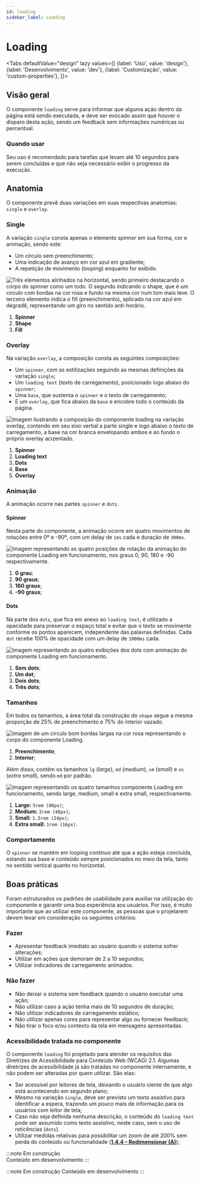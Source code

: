 ```yaml
---
id: loading
sidebar_label: Loading
---
```




# Loading

<Tabs
  defaultValue="design"
  lazy
  values={[
    {label: 'Uso', value: 'design'},
    {label: 'Desenvolvimento', value: 'dev'},
    {label: 'Customização', value: 'custom-properties'},
  ]}>

  <TabItem value="design">

## Visão geral
O componente `loading` serve para informar que alguma ação dentro da página está sendo executada, e deve ser evocado assim que houver o disparo desta ação, sendo um feedback sem informações numéricas ou percentual.

### Quando usar
Seu uso é recomendado para tarefas que levam até 10 segundos para serem concluídas e que não seja necessário exibir o progresso da execução.

## Anatomia
O componente prevê duas variações em suas respectivas anatomias: `single` e `overlay`.

### Single
A variação `single` consta apenas o elemento _spinner_ em sua forma, cor e animação, sendo este:
- Um círculo sem preenchimento;
- Uma indicação de avanço em cor azul em gradiente;
- A repetição de movimento (_looping_) enquanto for exibido.

<img
  src={loadingAnatomy}
  alt="Três elementos alinhados na horizontal, sendo primeiro destacando o corpo do spinner como um todo. O segundo indicando o shape, que é um circulo com bordas na cor rosa e fundo na mesma cor num tom mais leve. O terceiro elemento indica o fill (preenchimento), aplicado na cor azul em degradê, representando um giro no sentido anti-horário."
/>

1. **Spinner**
2. **Shape**
3. **Fill**

### Overlay
Na variação `overlay`, a composição consta as seguintes composições:
- Um `spinner`, com as estilizações seguindo as mesmas definições da variação `single`;
- Um `loading text` (texto de carregamento), posicionado logo abaixo do `spinner`;
- Uma `base`, que sustenta o `spinner` e o texto de carregamento;
- E um `overlay`, que fica abaixo da `base` e encobre todo o conteúdo da página.

<img
  src={loadingOverlayAnatomy}
  alt="Imagem ilustrando a composição do componente loading na variação overlay, contendo em seu eixo vertial a parte single e logo abaixo o texto de carregamento, a base na cor branca envelopando ambos e ao fundo o próprio overlay acizentado."
/>

1. **Spinner**
2. **Loading text**
3. **Dots**
4. **Base**
5. **Overlay**


### Animação
A animação ocorre nas partes `spinner` e `dots`. 

#### Spinner 
Nesta parte do componente, a animação ocorre em quatro movimentos de rotações entre 0º e -90º, com um delay de `1ms` cada e duração de `300ms`.

<img
  src={loadingSpinnerAnimation}
  alt="Imagem representando as quatro posições de rotação da animação do componente Loading em funcionamento, nos graus 0, 90, 180 e -90 respectivamente."
/>

1. **0 grau**;
2. **90 graus**;
3. **180 graus**;
4. **-90 graus**;

#### Dots
Na parte dos `dots`, que fica em anexo ao `loading text`, é utilizado a opacidade para preservar o espaço total e evitar que o texto se movimente conforme os pontos aparecem, independente das palavras definidas. Cada `dot` recebe 100% de opacidade com um delay de `1000ms` cada. 

<img
  src={loadingDotsAnimation}
  alt="Imagem representando as quatro exibições dos dots com animação do componente Loading em funcionamento."
/>

1. **Sem dots**;
2. **Um dot**;
3. **Dois dots**;
4. **Três dots**;

### Tamanhos
Em todos os tamanhos, a área total da construção do `shape` segue a mesma proporção de 25% de preenchimento e 75% do interior vazado. 

<img
  src={loadingStrokeSize}
  alt="Imagem de um circulo bom bordas largas na cor rosa representando o corpo do componente Loading."
/>

1. **Preenchimento**;
2. **Interior**;

Além disso, contém os tamanhos `lg` (_large_), `md` (_medium_), `sm` (_small_) e `xs` (_extra small_), sendo `md` por padrão.

<img
  src={loadingSizes}
  alt="Imagem representando os quatro tamanhos componente Loading em funcionamento, sendo large, medium, small e extra small, respectivamente."
/>

1. **Large:** `5rem (80px)`;
2. **Medium:** `2rem (48px)`;
3. **Small:** `1.5rem (24px)`;
4. **Extra small:** `1rem (16px)`.

### Comportamento
O `spinner` se mantém em looping contínuo até que a ação esteja concluída, estando sua base e conteúdo sempre posicionados no meio da tela, tanto no sentido vertical quanto no horizontal. 

## Boas práticas
Foram estruturados os padrões de usabilidade para auxiliar na utilização do componente e garantir uma boa experiência aos usuários. 
Por isso, é muito importante que ao utilizar este componente, as pessoas que o projetarem devem levar em consideração os seguintes critérios:

### Fazer
- Apresentar feedback imediato ao usuário quando o sistema sofrer alterações;
- Utilizar em ações que demoram de 2 a 10 segundos;
- Utilizar indicadores de carregamento animados.

### Não fazer
- Não deixar o sistema sem feedback quando o usuário executar uma ação;
- Não utilizar caso a ação tenha mais de 10 segundos de duração;
- Não utilizar indicadores de carregamento estático;
- Não utilizar apenas cores para representar algo ou fornecer feedback;
- Não tirar o foco e/ou contexto da tela em mensagens apresentadas.

### Acessibilidade tratada no componente
O componente `loading` foi projetado para atender os requisitos das Diretrizes de Acessibilidade para Conteúdo Web (WCAG) 2.1. Algumas diretrizes de acessibilidade já são tratadas no componente internamente, e não podem ser alteradas por quem utilizar.  São elas:

- Ser acessível por leitores de tela, deixando o usuário ciente de que algo está acontecendo em segundo plano;
- Mesmo na variação `single`, deve ser previsto um texto assistivo para identificar a espera, trazendo um pouco mais de informação para os usuários com leitor de tela;
- Caso não seja definida nenhuma descrição, o conteúdo do `loading text` pode ser assumido como texto assistivo, neste caso, sem o uso de reticências (`dots`).
- Utilizar medidas relativas para possibilitar um zoom de até 200% sem perda do conteúdo ou funcionalidade ([**1.4.4 – Redimensionar (A)**](https://www.w3.org/WAI/WCAG21/Understanding/resize-text));

</TabItem>

<TabItem value="dev">

:::note Em construção  
Conteúdo em desenvolvimento
:::

</TabItem>


<TabItem value="custom-properties">

:::note Em construção 
Conteúdo em desenvolvimento
:::

</TabItem>

</Tabs>